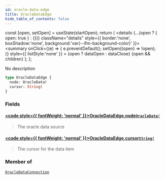 ```yaml
---
id: oracle-data-edge
title: OracleDataEdge
hide_table_of_contents: false
---
```







  const [open, setOpen] = useState(startOpen);
  return (
    <details {...(open ? { open: true } : {})} className="details" style={{ border:'none', boxShadow:'none', background:'var(--ifm-background-color)' }}>
      <summary
        onClick={(e) => {
          e.preventDefault();
          setOpen((open) => !open);
        }}
        style={{ listStyle:'none' }}
      >
      {open ? dataOpen : dataClose}
      </summary>
      {open && children}
    </details>
  );
};




No description


```graphql
type OracleDataEdge {
  node: OracleData!
  cursor: String!
}
```


### Fields

#### [<code style={{ fontWeight: 'normal' }}>OracleDataEdge.<b>node</b></code>](#)<Bullet />[`OracleData!`](/testnet/api/graphql/objects/oracle-data) <Badge class="secondary" text="non-null"/> <Badge class="secondary" text="object"/>
> The oracle data source
> 

#### [<code style={{ fontWeight: 'normal' }}>OracleDataEdge.<b>cursor</b></code>](#)<Bullet />[`String!`](/testnet/api/graphql/scalars/string) <Badge class="secondary" text="non-null"/> <Badge class="secondary" text="scalar"/>
> The cursor for the data item
> 



### Member of

[`OracleDataConnection`](/testnet/api/graphql/objects/oracle-data-connection)  <Badge class="secondary" text="object"/>

